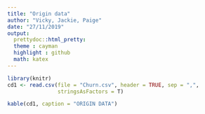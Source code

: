 ```yaml
---
title: "Origin data"
author: "Vicky, Jackie, Paige"
date: "27/11/2019"
output: 
  prettydoc::html_pretty:
  theme : cayman
  highlight : github
  math: katex
---
```


```r
library(knitr)
cd1 <- read.csv(file = "Churn.csv", header = TRUE, sep = ",", 
                stringsAsFactors = T)

kable(cd1, caption = "ORIGIN DATA")

```

